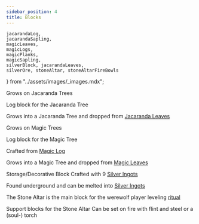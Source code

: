 ```yaml
---
sidebar_position: 4
title: Blocks
---
```


    jacarandaLog,
    jacarandaSapling,
    magicLeaves,
    magicLogs,
    magicPlanks,
    magicSapling,
    silverBlock, jacarandaLeaves,
    silverOre, stoneAltar, stoneAltarFireBowls
} from "../assets/images/_images.mdx";





<Block title="Jacaranda Leaves" img={jacarandaLeaves} >

Grows on Jacaranda Trees
</Block>

<Block title="Jacaranda Log" img={jacarandaLog} >

Log block for the Jacaranda Tree
</Block>
<Block title="Jacaranda Sapling" img={jacarandaSapling} >

Grows into a Jacaranda Tree and dropped from [Jacaranda Leaves](#jacaranda-leaves)
</Block>
<Block title="Magic Leaves" img={magicLeaves} >

Grows on Magic Trees
</Block>
<Block title="Magic Log" img={magicLogs} >

Log block for the Magic Tree
</Block>
<Block title="Magic Planks" img={magicPlanks} >

Crafted from [Magic Log](#magic-log)
</Block>
<Block title="Magic Sapling" img={magicSapling} >

Grows into a Magic Tree and dropped from [Magic Leaves](#magic-leaves)
</Block>
<Block title="Silver Block" img={silverBlock} >

Storage/Decorative Block
Crafted with 9 [Silver Ingots](./items.mdx#silver-ingot)
</Block>
<Block title="Silver Ore" img={silverOre} >

Found underground and can be melted into [Silver Ingots](./items.mdx#silver-ingot)
</Block>
<Block title="Stone Altar" img={stoneAltar} >

The Stone Altar is the main block for the werewolf player leveling [ritual](../werewolf/leveling.md#ritual)
</Block>
<Blocks title="Stone Altar Fire Bowl" img={stoneAltarFireBowls} >

Support blocks for the Stone Altar
Can be set on fire with flint and steel or a (soul-) torch
</Blocks>